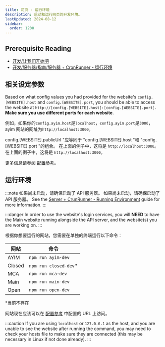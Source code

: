 ```yaml
---
title: 网页 - 运行环境
description: 启动和运行网页的开发环境。
lastUpdated: 2024-08-12
sidebar:
  order: 1200
---
```


## Prerequisite Reading

* [开发/让我们开始吧](../../..)
* [开发/服务器/指南/服务器 + CronRunner - 运行环境](../../../server/guide/server-running-environment)

## 相关设定参数

Based on what config values you had provided for the website's `config.[WEBSITE].host` and `config.[WEBSITE].port`, you should be able to access the website at `http://[config.[WEBSITE].host]:[config.[WEBSITE].port]`. **Make sure you use different ports for each website**.

例如，如果你的`config.ayim.host`是`localhost`，`config.ayim.port`是`3000`，ayim 网站的网址为`http://localhost:3000`。

config.[WEBSITE].publicUrl "应等同于 "config.[WEBSITE].host "和 "config.[WEBSITE].port "的组合。 在上面的例子中，这将是 `http://localhost:3000`。 在上面的例子中，这将是 `http://localhost:3000`。

更多信息请参阅 [配置参考](../config)。

## 运行环境

:::note
如果尚未启动，请确保启动了 API 服务器。 如果尚未启动，请确保启动了 API 服务器。 See the [Server + CrunRunner - Running Environment](../../../server/guide/server-running-environment) guide for more information.
:::

:::danger
In order to use the website's login services, you will **NEED** to have the Main website running alongside the API server, and the website(s) you are working on.
:::

根据你想要运行的网站，您需要在单独的终端运行以下命令：

| 网站     | 命令                     |
| ------ | ---------------------- |
| AYIM   | `npm run ayim-dev`     |
| Closed | `npm run closed-dev`\* |
| MCA    | `npm run mca-dev`      |
| Main   | `npm run main-dev`     |
| Open   | `npm run open-dev`     |

\*当前不存在

网站现在应该可以在 [配置参考](../config) 中配置的 URL 上访问。

:::caution
If you are using `localhost` or `127.0.0.1` as the host, and you are unable to see the website after running the command, you may need to check your hosts file to make sure they are connected (this may be necessary in Linux if not done already).
:::
